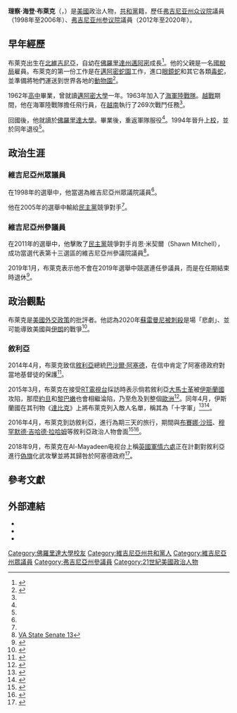 {{noteTA
| G1 = 美國地名
|1=zh:阿薩德;zh-cn:阿萨德;zh-tw:阿塞德;
|2=zh-hans:苏莱曼尼;zh-hant:蘇萊曼尼;zh-tw:蘇雷曼尼;
}}
{{Infobox state senator
|姓名=迪克·布萊克
|原名=Dick Black
|image=
|successor={{le|約翰·貝爾 (美國政治人物)|John Bell (Virginia politician)|約翰·貝爾}}
|predecessor={{le|弗雷德·奎爾|Fred Quayle}}|term_end=2020年1月8日
|term_start=2012年1月11日
|district=十三
|state_senate=弗吉尼亚州
|政黨={{GOP}}
|兒女=3|配偶=芭芭拉·珍·哈爾
|母校=[[佛羅里達大學|佛羅里達大學]]
|出生地點=
|出生日期={{Birth date and age|1944|5|15|mf=y}}
|國籍={{美國}}
|性別=男
|網站={{URL|www.senatorblack.com}}
| 效忠                      = {{美國}}
| 服役                      = {{flag|United States Marine Corps}}<br><small>（1963－1970年）</small><br>{{flag|United States Army}}<br><small>（1976－1994年）</small>
| 軍銜                      = [[上校|上校]]
| 參戰                      = [[越南戰爭|越南戰爭]]
}}
'''理察·海登·布萊克'''（{{lang-en|Richard Hayden Black}}，{{bd|1944年|5月15日|}}）是[[美國|美國]]政治人物，[[共和黨_(美國)|共和黨]]籍，歷任[[弗吉尼亚州众议院|弗吉尼亚州众议院]]議員（1998年至2006年）、[[弗吉尼亚州参议院|弗吉尼亚州参议院]]議員（2012年至2020年）。

== 早年經歷 ==
布萊克出生在[[北弗吉尼亞|北維吉尼亞]]，自幼在[[佛羅里達州|佛羅里達州]][[邁阿密|邁阿密]]成長<ref name=":0">{{cite news|title=Declaring War on Pornography|url=https://www.washingtonpost.com/archive/local/1997/12/25/declaring-war-on-pornography/19f418d9-1493-461b-bacb-b96d4c063c79/|accessdate=2021-01-06|date=1997-12-25|work=Washington Post|language=en}}</ref>。他的父親是一名[[美國國稅局|國稅局]]雇員。布萊克的第一份工作是在[[邁阿密蛇園|邁阿密蛇園]]工作，進口[[眼鏡蛇|眼鏡蛇]]和其它各類[[毒蛇|毒蛇]]，並準備將牠們運送到世界各地的[[動物園|動物園]]<ref name=":1">{{Cite news|url=http://www.loudountribune.com/not-so-black-and-white-the-dick-black-you-might-not-know/|title=Not so Black and White: The Dick Black You Might Not Know|date=2016-12-28|work=Loudoun Tribune|accessdate=2021-01-07|language=en|archiveurl=https://web.archive.org/web/20170303123432/http://www.loudountribune.com/not-so-black-and-white-the-dick-black-you-might-not-know|archivedate=2017-03-03}}</ref>。

1962年[[高中|高中]]畢業，曾就讀[[邁阿密大學_(佛羅里達州)|邁阿密大學]]一年。1963年加入了[[美國海軍陸戰隊|海軍陸戰隊]]。[[越戰|越戰]]期間，他在海軍陸戰隊擔任飛行員，在[[越南|越南]]執行了269次戰鬥任務<ref name=":0" />。

回國後，他就讀於[[佛羅里達大學|佛羅里達大學]]。畢業後，重返軍隊服役<ref name=":0" />。1994年晉升[[上校|上校]]，並於同年退役<ref name=":1" />。

== 政治生涯 ==

=== 維吉尼亞州眾議員 ===
在1998年的選舉中，他當選為維吉尼亞州眾議院議員<ref name=":1" />。

他在2005年的選舉中輸給[[民主黨_(美國)|民主黨]]競爭對手{{Le|大衛·泊松|David Poisson (politician)}}<ref name=":1" />。

=== 維吉尼亞州參議員 ===
在2011年的選舉中，他擊敗了[[民主黨_(美國)|民主黨]]競爭對手肖恩·米契爾（Shawn Mitchell），成功當選代表第十三選區的維吉尼亞州參議院議員<ref>[http://www.ourcampaigns.com/RaceDetail.html?RaceID=742797 VA State Senate 13]</ref>。

2019年1月，布萊克表示他不會在2019年選舉中競選連任參議員，而是在任期結束時退休<ref>{{cite news|title=Virginia Sen. Black won’t run for re-election|url=https://wtop.com/local-politics-elections-news/2019/01/va-senator-black-wont-run-for-reelection/|accessdate=2021-01-06|date=2019-01-02|work=Washington's Top News|language=en}}</ref>。

==政治觀點==
布萊克是[[美国外交|美國外交政策]]的批評者。他認為2020年[[卡西姆·蘇萊曼尼|蘇雷曼尼]][[2020年巴格达国际机场空袭|被刺殺]]是場「悲劇」、並可能導致美國與[[伊朗|伊朗]]的戰爭<ref>{{Cite web|title=‘We’re becoming the terror’: Virginia senator hated by ISIS calls Soleimani killing ‘tragedy,’ warns against war with Iran|url=https://www.rt.com/usa/477428-black-soleimani-terror-iran/|accessdate=2021-01-07|date=2020-01-04|publisher=RT|language=en}}</ref>。

=== 敘利亞 ===
2014年4月，布萊克致信[[敘利亞|敘利亞]]總統[[巴沙爾·阿薩德|巴沙爾·阿塞德]]，在信中肯定了阿塞德政府對當地基督徒的保護<ref>{{cite news|title=Bashar al-Assad posts a letter of support from a Virginia state senator|url=https://www.washingtonpost.com/news/the-fix/wp/2014/05/27/bashar-al-assad-posts-a-letter-of-support-from-a-virginia-state-senator/|accessdate=2021-01-06|publisher=Washington Post|date=2014-05-27}}</ref>。

2015年3月，布萊克在接受[[RT電視台|RT電視台]]採訪時表示倘若敘利亞[[大馬士革|大馬士革]]被[[伊斯蘭國|伊斯蘭國]]攻陷，那麼[[約旦|約旦]]和[[黎巴嫩|黎巴嫩]]也會相繼淪陷，乃至危及到整個[[歐洲|歐洲]]<ref>{{Cite web|title=If Damascus falls, Europe won’t be far behind – VA senator|url=https://www.rt.com/news/242061-senator-isis-damascus-europe/|accessdate=2021-01-06|date=2015-03-19|publisher=RT|language=en}}</ref>。同年4月，伊斯蘭國在其刊物《[[達比克|達比克]]》上將布萊克列入敵人名單，稱其為「十字軍」<ref>{{cite news|title=Loudoun's Sen. Black listed as 'enemy' by ISIS, along with Rick Santorum|url=https://www.washingtonpost.com/local/virginia-politics/loudouns-sen-black-listed-as-enemy-by-isis-along-with-rick-santorum/2015/03/31/467983be-d7d6-11e4-b3f2-607bd612aeac_story.html|accessdate=2021-01-06|publisher=Washington Post|date=2015-03-31}}</ref><ref>{{Cite web|title=ISIS singles out Virginia senator as ‘crusader’ and ‘enemy’|url=https://www.rt.com/usa/246089-isis-american-crusaders-enemy|accessdate=2021-01-06|date=2015-04-02|publisher=RT|language=en}}</ref>。

2016年4月，布萊克到訪敘利亞，進行為期三天的旅行，期間與[[布賽娜·沙班|布賽娜·沙班]]、[[穆罕默德·吉哈德·拉哈姆|穆罕默德·吉哈德·拉哈姆]]等敘利亞政治人物會面<ref>{{Cite web|title=Senator Black to al-Laham: I will be the voice of Syria in America|url=https://sana.sy/en/?p=75654|accessdate=2021-01-06|author=|date=2016-04-26|publisher=Syrian Arab News Agency|language=en}}</ref><ref>{{Cite web|title=Shaaban to Senator Black: Peoples are the most affected by terrorism|url=https://sana.sy/en/?p=75700|accessdate=2021-01-06|author=|date=2016-04-26|publisher=Syrian Arab News Agency|language=en}}</ref>。

2018年9月，布萊克在Al-Mayadeen电视台上稱[[英國|英國]][[軍情六處|軍情六處]]正在計劃對敘利亞進行[[伪旗行动|偽旗]]化武攻擊並將其歸咎於阿塞德政府<ref>{{Cite web|title=British intelligence planning fake chemical attack in Syria - US Senator|url=https://www.rt.com/uk/438063-chemical-attack-british-intelligence/|accessdate=2021-01-06|date=2018-09-10|publisher=RT|language=en}}</ref>。

== 參考文獻 ==
{{Reflist|2}}

== 外部連結 ==

* {{官方網站|http://www.senatorblack.com}}{{en}}
* {{Twitter|SenRichardBlack}}
* {{C-SPAN|DickBlack}}

{{Portal bar|美國|政治|人物}}
{{DEFAULTSORT:Black, Dick}}
[[Category:佛羅里達大學校友|Category:佛羅里達大學校友]]
[[Category:維吉尼亞州共和黨人|Category:維吉尼亞州共和黨人]]
[[Category:維吉尼亞州眾議員|Category:維吉尼亞州眾議員]]
[[Category:弗吉尼亞州參議員|Category:弗吉尼亞州參議員]]
[[Category:21世紀美國政治人物|Category:21世紀美國政治人物]]